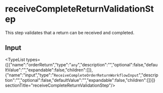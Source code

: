 
# receiveCompleteReturnValidationStep

This step validates that a return can be received and completed.

## Input

<TypeList types={[{"name":"orderReturn","type":"`any`","description":"","optional":false,"defaultValue":"","expandable":false,"children":[]},{"name":"input","type":"`ReceiveCompleteOrderReturnWorkflowInput`","description":"","optional":false,"defaultValue":"","expandable":false,"children":[]}]}  sectionTitle="receiveCompleteReturnValidationStep"/>
